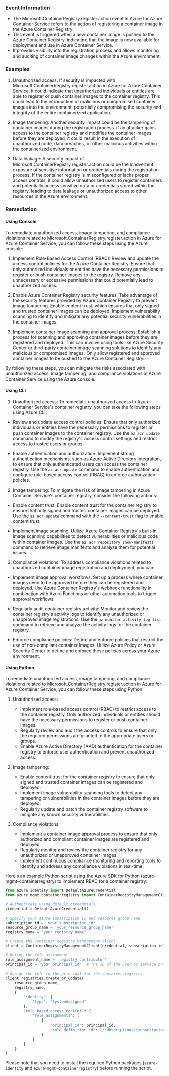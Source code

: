 
### Event Information

- The Microsoft.ContainerRegistry.register.action event in Azure for Azure Container Service refers to the action of registering a container image in the Azure Container Registry.
- This event is triggered when a new container image is pushed to the Azure Container Registry, indicating that the image is now available for deployment and use in Azure Container Service.
- It provides visibility into the registration process and allows monitoring and auditing of container image changes within the Azure environment.


### Examples

1. Unauthorized access: If security is impacted with Microsoft.ContainerRegistry.register.action in Azure for Azure Container Service, it could indicate that unauthorized individuals or entities are able to register or push container images to the container registry. This could lead to the introduction of malicious or compromised container images into the environment, potentially compromising the security and integrity of the entire containerized application.

2. Image tampering: Another security impact could be the tampering of container images during the registration process. If an attacker gains access to the container registry and modifies the container images before they are deployed, it could result in the execution of unauthorized code, data breaches, or other malicious activities within the containerized environment.

3. Data leakage: A security impact of Microsoft.ContainerRegistry.register.action could be the inadvertent exposure of sensitive information or credentials during the registration process. If the container registry is misconfigured or lacks proper access controls, it could allow unauthorized users to register containers and potentially access sensitive data or credentials stored within the registry, leading to data leakage or unauthorized access to other resources in the Azure environment.

### Remediation

#### Using Console

To remediate unauthorized access, image tampering, and compliance violations related to Microsoft.ContainerRegistry.register.action in Azure for Azure Container Service, you can follow these steps using the Azure console:

1. Implement Role-Based Access Control (RBAC): Review and update the access control policies for the Azure Container Registry. Ensure that only authorized individuals or entities have the necessary permissions to register or push container images to the registry. Remove any unnecessary or excessive permissions that could potentially lead to unauthorized access.

2. Enable Azure Container Registry security features: Take advantage of the security features provided by Azure Container Registry to prevent image tampering. Enable content trust, which ensures that only signed and trusted container images can be deployed. Implement vulnerability scanning to identify and mitigate any potential security vulnerabilities in the container images.

3. Implement container image scanning and approval process: Establish a process for scanning and approving container images before they are registered and deployed. This can involve using tools like Azure Security Center or third-party container image scanning solutions to identify any malicious or compromised images. Only allow registered and approved container images to be pushed to the Azure Container Registry.

By following these steps, you can mitigate the risks associated with unauthorized access, image tampering, and compliance violations in Azure Container Service using the Azure console.

#### Using CLI

1. Unauthorized access: To remediate unauthorized access to Azure Container Service's container registry, you can take the following steps using Azure CLI:

- Review and update access control policies: Ensure that only authorized individuals or entities have the necessary permissions to register or push container images to the container registry. Use the `az acr update` command to modify the registry's access control settings and restrict access to trusted users or groups.

- Enable authentication and authorization: Implement strong authentication mechanisms, such as Azure Active Directory integration, to ensure that only authenticated users can access the container registry. Use the `az acr update` command to enable authentication and configure role-based access control (RBAC) to enforce authorization policies.

2. Image tampering: To mitigate the risk of image tampering in Azure Container Service's container registry, consider the following actions:

- Enable content trust: Enable content trust for the container registry to ensure that only signed and trusted container images can be deployed. Use the `az acr update` command with the `--content-trust` flag to enable content trust.

- Implement image scanning: Utilize Azure Container Registry's built-in image scanning capabilities to detect vulnerabilities or malicious code within container images. Use the `az acr repository show-manifests` command to retrieve image manifests and analyze them for potential issues.

3. Compliance violations: To address compliance violations related to unauthorized container image registration and deployment, you can:

- Implement image approval workflows: Set up a process where container images need to be approved before they can be registered and deployed. Use Azure Container Registry's webhook functionality in combination with Azure Functions or other automation tools to trigger approval workflows.

- Regularly audit container registry activity: Monitor and review the container registry's activity logs to identify any unauthorized or unapproved image registrations. Use the `az monitor activity-log list` command to retrieve and analyze the activity logs for the container registry.

- Enforce compliance policies: Define and enforce policies that restrict the use of non-compliant container images. Utilize Azure Policy or Azure Security Center to define and enforce these policies across your Azure environment.

#### Using Python

To remediate unauthorized access, image tampering, and compliance violations related to Microsoft.ContainerRegistry.register.action in Azure for Azure Container Service, you can follow these steps using Python:

1. Unauthorized access:
   - Implement role-based access control (RBAC) to restrict access to the container registry. Only authorized individuals or entities should have the necessary permissions to register or push container images.
   - Regularly review and audit the access controls to ensure that only the required permissions are granted to the appropriate users or groups.
   - Enable Azure Active Directory (AAD) authentication for the container registry to enforce user authentication and prevent unauthorized access.

2. Image tampering:
   - Enable content trust for the container registry to ensure that only signed and trusted container images can be registered and deployed.
   - Implement image vulnerability scanning tools to detect any tampering or vulnerabilities in the container images before they are deployed.
   - Regularly update and patch the container registry software to mitigate any known security vulnerabilities.

3. Compliance violations:
   - Implement a container image approval process to ensure that only authorized and compliant container images are registered and deployed.
   - Regularly monitor and review the container registry for any unauthorized or unapproved container images.
   - Implement continuous compliance monitoring and reporting tools to identify and address any compliance violations in real-time.

Here's an example Python script using the Azure SDK for Python (azure-mgmt-containerregistry) to implement RBAC for a container registry:

```python
from azure.identity import DefaultAzureCredential
from azure.mgmt.containerregistry import ContainerRegistryManagementClient

# Authenticate using default credentials
credential = DefaultAzureCredential()

# Specify your Azure subscription ID and resource group name
subscription_id = 'your_subscription_id'
resource_group_name = 'your_resource_group_name'
registry_name = 'your_registry_name'

# Create the Container Registry Management client
client = ContainerRegistryManagementClient(credential, subscription_id)

# Define the role assignment
role_assignment_name = 'registry_contributor'
principal_id = 'your_principal_id'  # The ID of the user or service principal to assign the role to

# Assign the role to the principal for the container registry
client.registries.create_or_update(
    resource_group_name,
    registry_name,
    {
        'identity': {
            'type': 'SystemAssigned'
        },
        'role_based_access_control': {
            'role_assignments': [
                {
                    'principal_id': principal_id,
                    'role_definition_id': '/subscriptions/{subscriptionId}/providers/Microsoft.Authorization/roleDefinitions/Contributor'
                }
            ]
        }
    }
)
```

Please note that you need to install the required Python packages (`azure-identity` and `azure-mgmt-containerregistry`) before running the script.

